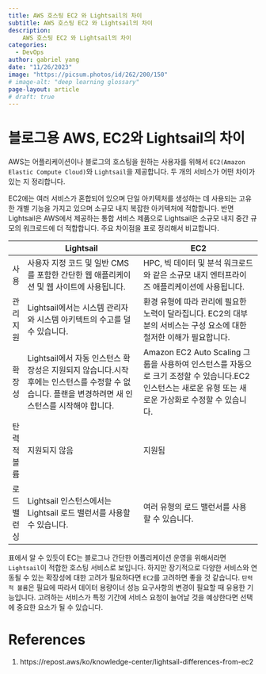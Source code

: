 ```yaml
---
title: AWS 호스팅 EC2 와 Lightsail의 차이
subtitle: AWS 호스팅 EC2 와 Lightsail의 차이
description:
    AWS 호스팅 EC2 와 Lightsail의 차이
categories:
  - DevOps
author: gabriel yang
date: "11/26/2023"
image: "https://picsum.photos/id/262/200/150"
# image-alt: "deep learning glossary"
page-layout: article
# draft: true
---
```


# 블로그용 AWS, EC2와 Lightsail의 차이

AWS는 어플리케이션이나 블로그의 호스팅을 원하는 사용자를 위해서 `EC2(Amazon Elastic Compute Cloud)`와 `Lightsail`을 제공합니다. 두 개의 서비스가 어떤 차이가 있는 지 정리합니다.

EC2에는 여러 서비스가 혼합되어 있으며 단일 아키텍처를 생성하는 데 사용되는 고유한 개별 기능을 가지고 있으며 소규모 내지 복잡한 아키텍처에 적합합니다. 반면 Lightsail은 AWS에서 제공하는 통합 서비스 제품으로 Lightsail은 소규모 내지 중간 규모의 워크로드에 더 적합합니다. 주요 차이점을 표로 정리해서 비교합니다.

|             | Lightsail                                                                                                                                          | EC2                                                                                                                                                     |
|-------------|----------------------------------------------------------------------------------------------------------------------------------------------------|---------------------------------------------------------------------------------------------------------------------------------------------------------|
| 사용        | 사용자 지정 코드 및 일반 CMS를 포함한 간단한 웹 애플리케이션 및 웹 사이트에 사용됩니다.                                                            | HPC, 빅 데이터 및 분석 워크로드와 같은 소규모 내지 엔터프라이즈 애플리케이션에 사용됩니다.                                                              |
| 관리 지원   | Lightsail에서는 시스템 관리자와 시스템 아키텍트의 수고를 덜 수 있습니다.                                                                           | 환경 유형에 따라 관리에 필요한 노력이 달라집니다. EC2의 대부분의 서비스는 구성 요소에 대한 철저한 이해가 필요합니다.                                    |
| 확장성      | Lightsail에서 자동 인스턴스 확장성은 지원되지 않습니다.시작 후에는 인스턴스를 수정할 수 없습니다. 플랜을 변경하려면 새 인스턴스를 시작해야 합니다. | Amazon EC2 Auto Scaling 그룹을 사용하여 인스턴스를 자동으로 크기 조정할 수 있습니다.EC2 인스턴스는 새로운 유형 또는 새로운 가상화로 수정할 수 있습니다. |
| 탄력적 볼륨 | 지원되지 않음                                                                                                                                      | 지원됨                                                                                                                                                  |
| 로드 밸런싱 | Lightsail 인스턴스에서는 Lightsail 로드 밸런서를 사용할 수 있습니다.                                                                               | 여러 유형의 로드 밸런서를 사용할 수 있습니다.                                                                                                           |

표에서 알 수 있듯이 EC는 블로그나 간단한 어플리케이션 운영을 위해서라면 `Lightsail`이 적합한 호스팅 서비스로 보입니다. 하지만 장기적으로 다양한 서비스와 연동될 수 있는 확장성에 대한 고려가 필요하다면 `EC2`를 고려하면 좋을 것 같습니다. `탄력적 볼륨`은 필요에 따라서 데이터 용량이너 성능 요구사항의 변경이 필요할 때 유용한 기능입니다. 고려하는 서비스가 특정 기간에 서비스 요청이 늘어날 것을 예상한다면 선택에 중요한 요소가 될 수 있습니다.

# References

1.  https://repost.aws/ko/knowledge-center/lightsail-differences-from-ec2